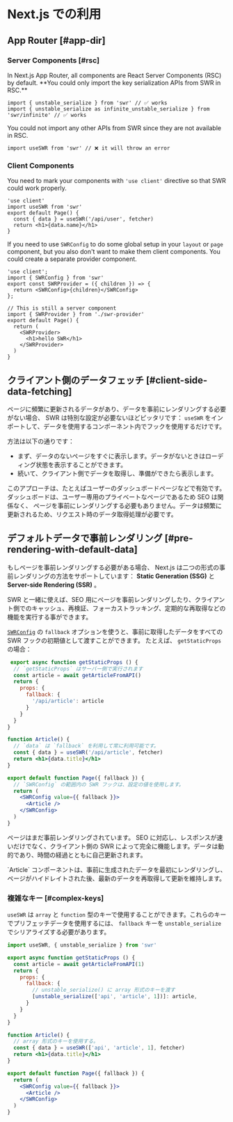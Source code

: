 
# Next.js での利用

## App Router [#app-dir]

### Server Components [#rsc]

<Callout type="default" emoji="✅">
   In Next.js App Router, all components are React Server Components (RSC) by default. **You could only import the key serialization APIs from SWR in RSC.**
</Callout>

```tsx filename="app/page.tsx" copy
import { unstable_serialize } from 'swr' // ✅ works 
import { unstable_serialize as infinite_unstable_serialize } from 'swr/infinite' // ✅ works 
```


<Callout type="error">
   You could not import any other APIs from SWR since they are not available in RSC.
</Callout>

```tsx filename="app/page.tsx" highlight={1}
import useSWR from 'swr' // ❌ it will throw an error
```

### Client Components

You need to mark your components with `'use client'` directive so that SWR could work properly.

```tsx filename="app/page.tsx" highlight={1} copy
'use client'
import useSWR from 'swr'
export default Page() {
  const { data } = useSWR('/api/user', fetcher)
  return <h1>{data.name}</h1>
}
```

If you need to use `SWRConfig` to do some global setup in your `layout` or `page` component, but you also don't want to make them client components. You could create a separate provider component.

```tsx filename="app/swr-provider.tsx" copy
'use client';
import { SWRConfig } from 'swr'
export const SWRProvider = ({ children }) => {
  return <SWRConfig>{children}</SWRConfig>
};
```

```tsx filename="app/page.tsx" copy
// This is still a server component
import { SWRProvider } from './swr-provider'
export default Page() {
  return (
    <SWRProvider>
      <h1>hello SWR</h1>
    </SWRProvider>
  )
}
```

## クライアント側のデータフェッチ [#client-side-data-fetching]

ページに頻繁に更新されるデータがあり、データを事前にレンダリングする必要がない場合、 SWR は特別な設定が必要ないほどピッタリです：
`useSWR` をインポートして、データを使用するコンポーネント内でフックを使用するだけです。

方法は以下の通りです：

- まず、データのないページをすぐに表示します。データがないときはローディング状態を表示することができます。
- 続いて、クライアント側でデータを取得し、準備ができたら表示します。

このアプローチは、たとえばユーザーのダッシュボードページなどで有効です。ダッシュボードは、ユーザー専用のプライベートなページであるため SEO は関係なく、
ページを事前にレンダリングする必要もありません。データは頻繁に更新されるため、リクエスト時のデータ取得処理が必要です。

## デフォルトデータで事前レンダリング [#pre-rendering-with-default-data]

もしページを事前レンダリングする必要がある場合、 Next.js は二つの形式の事前レンダリングの方法をサポートしています：
**Static Generation (SSG)** と **Server-side Rendering (SSR)** 。

SWR と一緒に使えば、SEO 用にページを事前レンダリングしたり、クライアント側でのキャッシュ、再検証、フォーカストラッキング、定期的な再取得などの機能を実行する事ができます。

[`SWRConfig`](/docs/global-configuration) の `fallback` オプションを使うと、事前に取得したデータをすべての SWR フックの初期値として渡すことができます。
たとえば、 `getStaticProps` の場合：

```jsx
 export async function getStaticProps () {
  // `getStaticProps` はサーバー側で実行されます
  const article = await getArticleFromAPI()
  return {
    props: {
      fallback: {
        '/api/article': article
      }
    }
  }
}

function Article() {
  // `data` は `fallback` を利用して常に利用可能です。
  const { data } = useSWR('/api/article', fetcher)
  return <h1>{data.title}</h1>
}

export default function Page({ fallback }) {
  // `SWRConfig` の範囲内の SWR フックは、設定の値を使用します。
  return (
    <SWRConfig value={{ fallback }}>
      <Article />
    </SWRConfig>
  )
}
```

ページはまだ事前レンダリングされています。 SEO に対応し、レスポンスが速いだけでなく、クライアント側の SWR によって完全に機能します。データは動的であり、時間の経過とともに自己更新されます。

<Callout emoji="💡">
  `Article` コンポーネントは、事前に生成されたデータを最初にレンダリングし、ページがハイドレイトされた後、最新のデータを再取得して更新を維持します。
</Callout>

### 複雑なキー [#complex-keys]

`useSWR` は `array` と `function` 型のキーで使用することができます。これらのキーでプリフェッチデータを使用するには、 `fallback` キーを `unstable_serialize` でシリアライズする必要があります。

```jsx
import useSWR, { unstable_serialize } from 'swr'

export async function getStaticProps () {
  const article = await getArticleFromAPI(1)
  return {
    props: {
      fallback: {
        // unstable_serialize() に array 形式のキーを渡す
        [unstable_serialize(['api', 'article', 1])]: article,
      }
    }
  }
}

function Article() {
  // array 形式のキーを使用する。
  const { data } = useSWR(['api', 'article', 1], fetcher)
  return <h1>{data.title}</h1>
}

export default function Page({ fallback }) {
  return (
    <SWRConfig value={{ fallback }}>
      <Article />
    </SWRConfig>
  )
}
```

